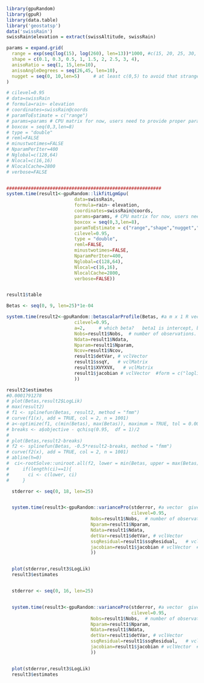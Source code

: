 <!--
%\VignetteEngine{knitr::knitr}
%\VignetteIndexEntry{loglikelihood_p}
-->



```r
library(gpuRandom)
library(gpuR)
library(data.table)
library('geostatsp')
data('swissRain')
swissRain$elevation = extract(swissAltitude, swissRain)

params = expand.grid(
  range = exp(seq(log(15), log(260), len=13))*1000, #c(15, 20, 25, 30, 35, 40,  60,  80, 100, 120, 130, 140, 150, 170, 180, 190, 200, 220, 250)*1000,#exp(seq(log(10), log(250), len=12)), #
  shape = c(0.1, 0.3, 0.5, 1, 1.5, 2, 2.5, 3, 4),
  anisoRatio = seq(1, 15,len=10),
  anisoAngleDegrees = seq(26,45, len=10),
  nugget = seq(0, 10,len=5)     # at least c(0,5) to avoid that strange profile
)

# cilevel=0.95
# data=swissRain
# formula=rain~ elevation
# coordinates=swissRain@coords
# paramToEstimate = c("range")
# params=params # CPU matrix for now, users need to provide proper parameters given their specific need
# boxcox = seq(0,3,len=8)
# type = "double"
# reml=FALSE
# minustwotimes=FALSE
# NparamPerIter=400
# Nglobal=c(128,64)
# Nlocal=c(16,16)
# NlocalCache=2800
# verbose=FALSE


#########################################################
system.time(result1<-gpuRandom::likfitLgmGpu(
                         data=swissRain,
                         formula=rain~ elevation, 
                         coordinates=swissRain@coords,
                         params=params, # CPU matrix for now, users need to provide proper parameters given their specific need
                         boxcox = seq(0,3,len=8),
                         paramToEstimate = c("range","shape","nugget","anisoAngleDegrees", "anisoRatio", "boxcox"), #variance and regression parameters are always estimated
                         cilevel=0.95,
                         type = "double",
                         reml=FALSE, 
                         minustwotimes=FALSE,
                         NparamPerIter=400,
                         Nglobal=c(128,64),
                         Nlocal=c(16,16),
                         NlocalCache=2800,
                         verbose=FALSE))


result1$table
```




```r
Betas <- seq(0, 9, len=25)*1e-04

system.time(result2<-gpuRandom::betascalarProfile(Betas, #a m x 1 R vector  given by the user 
                         cilevel=0.95,                         
                         a=2,     # which beta?   beta1 is intercept, beta2 is first covariate
                         Nobs=result1$Nobs,  # number of observations.
                         Ndata=result1$Ndata,
                         Nparam=result1$Nparam,
                         Ncov=result1$Ncov,
                         result1$detVar, # vclVector
                         result1$ssqY,   # vclMatrix
                         result1$XVYXVX,   # vclMatrix
                         result1$jacobian # vclVector  #form = c("loglik", "profileforBeta"),
                         ))

result2$estimates
#0.0001791278
# plot(Betas,result2$LogLik)
# max(result2)
# f1 <- splinefun(Betas, result2, method = "fmm")
# curve(f1(x), add = TRUE, col = 2, n = 1001)
# a<-optimize(f1, c(min(Betas), max(Betas)), maximum = TRUE, tol = 0.0001)
# breaks <- a$objective - qchisq(0.95,  df = 1)/2
# 
# plot(Betas,result2-breaks)
# f2 <- splinefun(Betas, -0.5*result2-breaks, method = "fmm")
# curve(f2(x), add = TRUE, col = 2, n = 1001)
# abline(h=0)
#  ci<-rootSolve::uniroot.all(f2, lower = min(Betas, upper = max(Betas))
#     if(length(ci)==1){
#       ci <- c(lower, ci)
#     }

```



```r
  stderror <- seq(0, 18, len=25)


  system.time(result3<-gpuRandom::variancePro(stderror, #a vector  given by the user 
                                              cilevel=0.95,
                               Nobs=result1$Nobs,  # number of observations.
                               Nparam=result1$Nparam,
                               Ndata=result1$Ndata,
                               detVar=result1$detVar, # vclVector
                               ssqResidual=result1$ssqResidual,   # vclMatrix
                               jacobian=result1$jacobian # vclVector  #form = c("loglik", "profileforBeta"),
                               ))


  plot(stderror,result3$LogLik)
  result3$estimates


  stderror <- seq(0, 16, len=25)


  system.time(result3<-gpuRandom::variancePro(stderror, #a vector  given by the user 
                                              cilevel=0.95,
                               Nobs=result1$Nobs,  # number of observations.
                               Nparam=result1$Nparam,
                               Ndata=result1$Ndata,
                               detVar=result1$detVar, # vclVector
                               ssqResidual=result1$ssqResidual,   # vclMatrix
                               jacobian=result1$jacobian # vclVector  #form = c("loglik", "profileforBeta"),
                               ))


  plot(stderror,result3$LogLik)
  result3$estimates

```





























